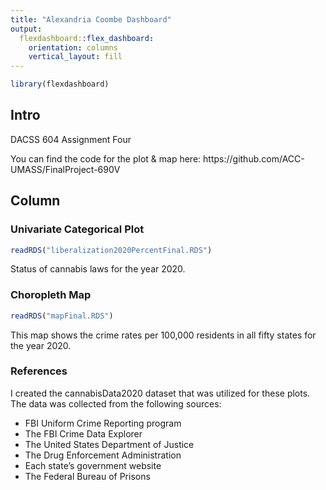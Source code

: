 ```yaml
---
title: "Alexandria Coombe Dashboard"
output: 
  flexdashboard::flex_dashboard:
    orientation: columns
    vertical_layout: fill
---
```


```r
library(flexdashboard)
```

## Intro {.sidebar}

DACSS 604
Assignment Four

You can find the code for the plot & map here:
https://github.com/ACC-UMASS/FinalProject-690V

## Column {.tabset .tabset-fade}

### Univariate Categorical Plot

```r
readRDS("liberalization2020PercentFinal.RDS")
```

Status of cannabis laws for the year 2020. 

### Choropleth Map

```r
readRDS("mapFinal.RDS")
```

This map shows the crime rates per 100,000 residents in all fifty states for the year 2020. 

### References

I created the cannabisData2020 dataset that was utilized for these plots. The data was collected from the following sources:

* FBI Uniform Crime Reporting program
* The FBI Crime Data Explorer 
* The United States Department of Justice 
* The Drug Enforcement Administration
* Each state’s government website
* The Federal Bureau of Prisons
